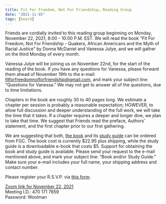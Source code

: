 ```yaml
---
title: Fit For Freedom, Not For Friendship… Reading Group
date: "2021-11-05"
tags: [board]
---
```


Friends are cordially invited to this reading group beginning on Monday, November 22, 2021, 8:00 - 10:00 P.M. EST. We will read the book “Fit For Freedom, Not For Friendship - Quakers, African Americans and the Myth of Racial Justice” by Donna McDaniel and Vanessa Julye, and we will gather on the third Monday of every month.

Vanessa Julye will be joining us on November 22nd, for the start of the reading of the book. If you have any questions for Vanessa, please forward them ahead of November 19th to the e-mail: fitforfreedomnotforfriendship@gmail.com, and mark your subject line: “Questions for Vanessa.” We may not get to answer all of the questions, due to time limitations.

Chapters in the book are roughly 30 to 40 pages long. We estimate a chapter per session is probably a reasonable expectation; HOWEVER, to allow full discussion and deeper understanding of the full work, we will take the time that it takes. If a chapter requires a deeper and longer dive, we plan to take that time. We suggest that Friends read the preface, Authors’ statement, and the first chapter prior to our first gathering.

We are suggesting that both, [the book](https://quakerbooks.org/collections/antiracism/products/fit-for-freedom-not-for-friendship-4003) and its [study guide](https://quakerbooks.org/products/fit-for-freedom-study-guide-2269) can be ordered from FGC. The book cost is currently $22.95 plus shipping, while the study guide is a downloadable e-book that costs $5. Support for obtaining the book and study guide is available. Please send your request to the e-mail mentioned above, and mark your subject line: “Book and/or Study Guide.” Make sure your e-mail includes your full name, your shipping address and contact number.

Please register your R.S.V.P. via [this form](https://docs.google.com/forms/d/e/1FAIpQLSd857KNyoOtysgpHtx_JNzch181Sq0ZM2q4LX1weQ8z8Pu-sw/viewform?vc=0&c=0&w=1&flr=0).

[Zoom link for November 22, 2021](https://us02web.zoom.us/j/4701717659?pwd=SHl3U0UvS3krRmgrWU84aEJhZ0hHdz09)<br/>
Meeting I.D.: 470 171 7659<br/>
Password: Woolman
